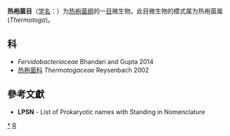 {{Automatic taxobox
| taxon = Thermotogales
| authority = Reysenbach, 2002
| type genus = 热袍菌属<br>Thermotoga
| type genus authority = Stetter and Huber, 1986
}}
'''热袍菌目'''（[[学名|学名]]：{{lang|la|''Thermotogales''}}）为[[热袍菌纲|热袍菌纲]]的一[[目|目]]微生物。此目微生物的模式属为热袍菌属(''Thermotoga'')。

==科==
* ''Fervidobacteriaceae'' Bhandari and Gupta 2014
* [[热袍菌科|热袍菌科]] ''Thermotogaceae'' Reysenbach 2002

==參考文獻==
{{reflist}}
* '''LPSN''' - List of Prokaryotic names with Standing in Nomenclature

{{taxonbar}}

[[Category:_热袍菌目|*]]
[[Category:2002年描述的分类群|R]]